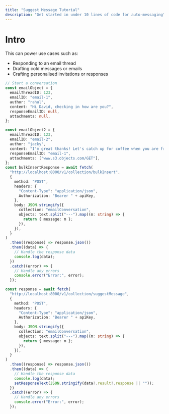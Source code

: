 ```yaml
---
title: "Suggest Message Tutorial"
description: "Get started in under 10 lines of code for auto-messaging"
---
```


# Intro

This can power use cases such as:

- Responding to an email thread
- Drafting cold messages or emails
- Crafting personalised invitations or responses

<Snippet file="installation.mdx" />

```typescript
// Start a conversation
const emailObject = {
  emailThreadID: 123,
  emailID: "email-1",
  author: "rahul",
  content: "Hi David, checking in how are you?",
  responseEmailID: null,
  attachments: null,
};

const emailObject2 = {
  emailThreadID: 123,
  emailID: "email-2",
  author: "jacky",
  content: "I'm great thanks! Let's catch up for coffee when you are free.",
  responseEmailID: "email-1",
  attachments: ["www.s3.objects.com/GET"],
};
const bulkInsertResponse = await fetch(
  "http://localhost:8000/v1/collection/bulkInsert",
  {
    method: "POST",
    headers: {
      "Content-Type": "application/json",
      Authorization: "Bearer " + apiKey,
    },
    body: JSON.stringify({
      collection: "emailConversation",
      objects: text.split("---").map((m: string) => {
        return { message: m };
      }),
    }),
  }
)
  .then((response) => response.json())
  .then((data) => {
    // Handle the response data
    console.log(data);
  })
  .catch((error) => {
    // Handle any errors
    console.error("Error:", error);
  });

const response = await fetch(
  "http://localhost:8000/v1/collection/suggestMessage",
  {
    method: "POST",
    headers: {
      "Content-Type": "application/json",
      Authorization: "Bearer " + apiKey,
    },
    body: JSON.stringify({
      collection: "emailConversation",
      objects: text.split("---").map((m: string) => {
        return { message: m };
      }),
    }),
  }
)
  .then((response) => response.json())
  .then((data) => {
    // Handle the response data
    console.log(data);
    setResponseText(JSON.stringify(data?.result?.response || ""));
  })
  .catch((error) => {
    // Handle any errors
    console.error("Error:", error);
  });
```
